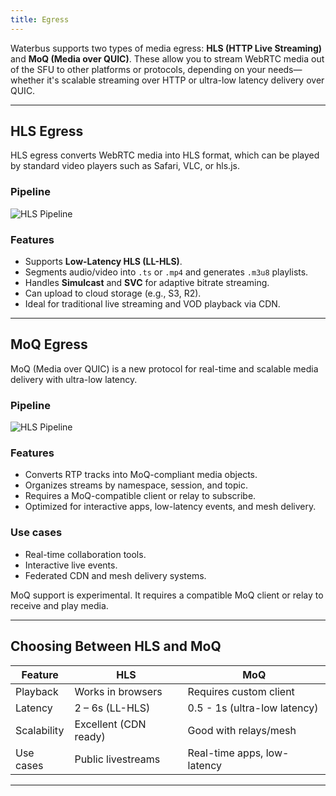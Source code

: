 ```yaml
---
title: Egress
---
```


Waterbus supports two types of media egress: **HLS (HTTP Live Streaming)** and **MoQ (Media over QUIC)**. These allow you to stream WebRTC media out of the SFU to other platforms or protocols, depending on your needs—whether it's scalable streaming over HTTP or ultra-low latency delivery over QUIC.

---

## HLS Egress

HLS egress converts WebRTC media into HLS format, which can be played by standard video players such as Safari, VLC, or hls.js.

### Pipeline

<img src="/images/hls-pipeline.svg" alt="HLS Pipeline" />

### Features

- Supports **Low-Latency HLS (LL-HLS)**.
- Segments audio/video into `.ts` or `.mp4` and generates `.m3u8` playlists.
- Handles **Simulcast** and **SVC** for adaptive bitrate streaming.
- Can upload to cloud storage (e.g., S3, R2).
- Ideal for traditional live streaming and VOD playback via CDN.

---

## MoQ Egress

MoQ (Media over QUIC) is a new protocol for real-time and scalable media delivery with ultra-low latency.

### Pipeline

<img src="/images/moq-pipeline.svg" alt="HLS Pipeline" />

### Features

- Converts RTP tracks into MoQ-compliant media objects.
- Organizes streams by namespace, session, and topic.
- Requires a MoQ-compatible client or relay to subscribe.
- Optimized for interactive apps, low-latency events, and mesh delivery.

### Use cases

- Real-time collaboration tools.
- Interactive live events.
- Federated CDN and mesh delivery systems.

<Callout>
  MoQ support is experimental. It requires a compatible MoQ client or relay to
  receive and play media.
</Callout>

---

## Choosing Between HLS and MoQ

| Feature     | HLS                   | MoQ                          |
| ----------- | --------------------- | ---------------------------- |
| Playback    | Works in browsers     | Requires custom client       |
| Latency     | 2 – 6s (LL-HLS)       | 0.5 - 1s (ultra-low latency) |
| Scalability | Excellent (CDN ready) | Good with relays/mesh        |
| Use cases   | Public livestreams    | Real-time apps, low-latency  |

---
